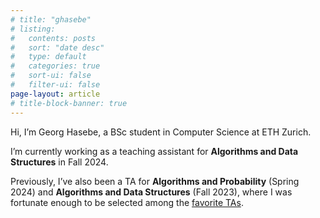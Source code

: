 ```yaml
---
# title: "ghasebe"
# listing:
#   contents: posts
#   sort: "date desc"
#   type: default
#   categories: true
#   sort-ui: false
#   filter-ui: false
page-layout: article 
# title-block-banner: true
---
```


Hi, I’m Georg Hasebe, a BSc student in Computer Science at ETH Zurich.

I’m currently working as a teaching assistant for **Algorithms and Data Structures** in Fall 2024.

Previously, I’ve also been a TA for **Algorithms and Probability** (Spring 2024) and **Algorithms and Data Structures** (Fall 2023), where I was fortunate enough to be selected among the [favorite TAs](https://inf.ethz.ch/news-and-events/spotlights/infk-news-channel/2023/12/vis-teaching-awards.html).